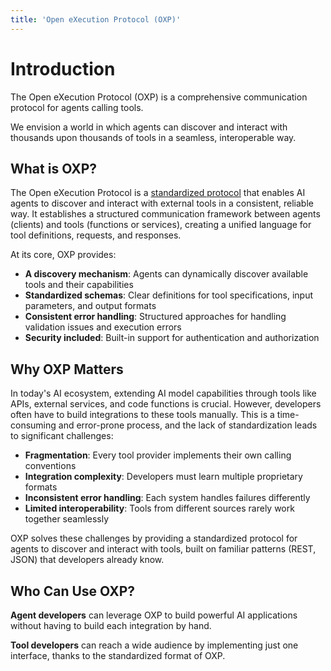 ```yaml
---
title: 'Open eXecution Protocol (OXP)'
---
```


# Introduction

The Open eXecution Protocol (OXP) is a comprehensive communication protocol for agents calling tools.

We envision a world in which agents can discover and interact with thousands upon thousands of tools in a seamless, interoperable way.

## What is OXP?

The Open eXecution Protocol is a [standardized protocol](https://github.com/OpenToolCalling/Specification/tree/main/spec/http/1.0/openapi.json) that enables AI agents to discover and interact with external tools in a consistent, reliable way. It establishes a structured communication framework between agents (clients) and tools (functions or services), creating a unified language for tool definitions, requests, and responses.

At its core, OXP provides:

- **A discovery mechanism**: Agents can dynamically discover available tools and their capabilities
- **Standardized schemas**: Clear definitions for tool specifications, input parameters, and output formats
- **Consistent error handling**: Structured approaches for handling validation issues and execution errors
- **Security included**: Built-in support for authentication and authorization

## Why OXP Matters

In today's AI ecosystem, extending AI model capabilities through tools like APIs, external services, and code functions is crucial. However, developers often have to build integrations to these tools manually. This is a time-consuming and error-prone process, and the lack of standardization leads to significant challenges:

- **Fragmentation**: Every tool provider implements their own calling conventions
- **Integration complexity**: Developers must learn multiple proprietary formats
- **Inconsistent error handling**: Each system handles failures differently
- **Limited interoperability**: Tools from different sources rarely work together seamlessly

OXP solves these challenges by providing a standardized protocol for agents to discover and interact with tools, built on familiar patterns (REST, JSON) that developers already know.

## Who Can Use OXP?

**Agent developers** can leverage OXP to build powerful AI applications without having to build each integration by hand.

**Tool developers** can reach a wide audience by implementing just one interface, thanks to the standardized format of OXP.
